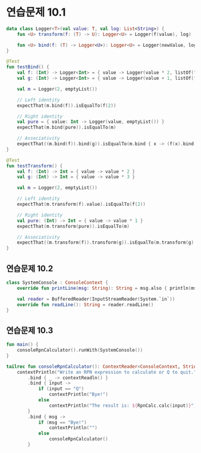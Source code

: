 # 연습문제 10.1
```kotlin
data class Logger<T>(val value: T, val log: List<String>) {
    fun <U> transform(f: (T) -> U): Logger<U> = Logger(f(value), log)

    fun <U> bind(f: (T) -> Logger<U>): Logger<U> = Logger(newValue, log + newLog)
}

@Test
fun testBind() {
    val f: (Int) -> Logger<Int> = { value -> Logger(value * 2, listOf("multiplied by 2")) }
    val g: (Int) -> Logger<Int> = { value -> Logger(value + 1, listOf("increased by 1")) }

    val m = Logger(2, emptyList())

    // Left identity
    expectThat(m.bind(f)).isEqualTo(f(2))

    // Right identity
    val pure = { value: Int -> Logger(value, emptyList()) }
    expectThat(m.bind(pure)).isEqualTo(m)

    // Associativity
    expectThat((m.bind(f)).bind(g)).isEqualTo(m.bind { x -> (f(x).bind(g)) })
}

@Test
fun testTransform() {
    val f: (Int) -> Int = { value -> value * 2 }
    val g: (Int) -> Int = { value -> value * 3 }

    val m = Logger(2, emptyList())

    // Left identity
    expectThat(m.transform(f).value).isEqualTo(f(2))

    // Right identity
    val pure: (Int) -> Int = { value -> value * 1 }
    expectThat(m.transform(pure)).isEqualTo(m)

    // Associativity
    expectThat((m.transform(f)).transform(g)).isEqualTo(m.transform(g).transform(f))
}
```


## 연습문제 10.2
```kotlin
class SystemConsole : ConsoleContext {
    override fun printLine(msg: String): String = msg.also { println(msg)}

    val reader = BufferedReader(InputStreamReader(System.`in`))
    override fun readLine(): String = reader.readLine()
}
```

## 연습문제 10.3
```kotlin
fun main() {
    consoleRpnCalculator().runWith(SystemConsole())
}

tailrec fun consoleRpnCalculator(): ContextReader<ConsoleContext, String> =
    contextPrintln("Write an RPN expression to calculate or Q to quit.")
        .bind { _ -> contextReadln() }
        .bind { input ->
            if (input == "Q")
                contextPrintln("Bye!")
            else
                contextPrintln("The result is: ${RpnCalc.calc(input)}")
        }
        .bind { msg ->
            if (msg == "Bye!")
                contextPrintln("")
            else
                consoleRpnCalculator()
        }
```